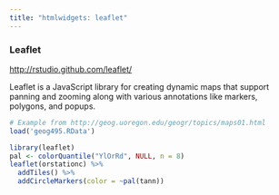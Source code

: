 ```yaml
---
title: "htmlwidgets: leaflet"
---
```


### Leaflet

<http://rstudio.github.com/leaflet/>

Leaflet is a JavaScript library for creating dynamic maps that support panning and zooming along with various annotations like markers, polygons, and popups.

```r
# Example from http://geog.uoregon.edu/geogr/topics/maps01.html
load('geog495.RData')
```

```r
library(leaflet)
pal <- colorQuantile("YlOrRd", NULL, n = 8)
leaflet(orstationc) %>% 
  addTiles() %>%
  addCircleMarkers(color = ~pal(tann))
```
